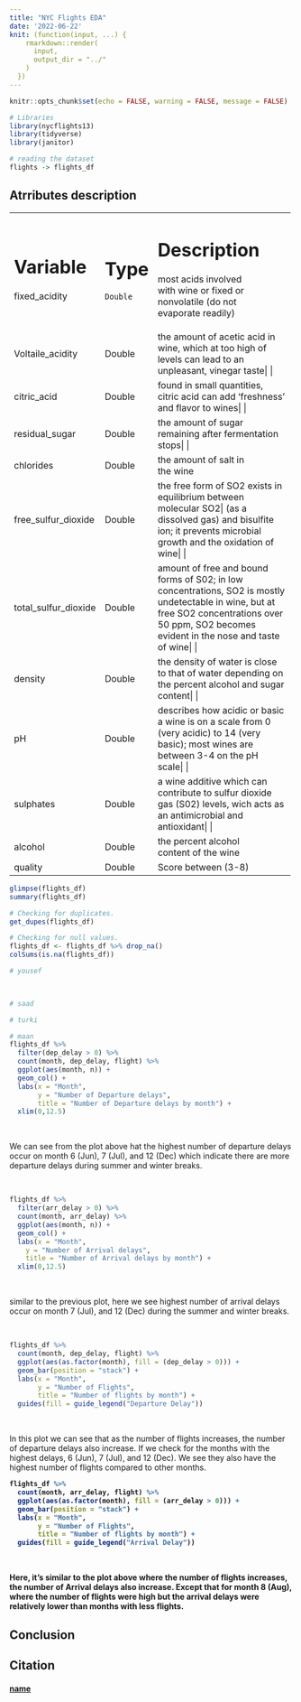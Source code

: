 ```yaml
---
title: "NYC Flights EDA"
date: '2022-06-22'
knit: (function(input, ...) {
    rmarkdown::render(
      input,
      output_dir = "../"
    )
  })
---
```


```r
knitr::opts_chunk$set(echo = FALSE, warning = FALSE, message = FALSE)

# Libraries
library(nycflights13)
library(tidyverse)
library(janitor)

# reading the dataset
flights -> flights_df

```

## Atrributes description 
+--------------------+---------------+----------------------------------------------+
|Variable            |Type           |    Description                               |
+====================+===============+==============================================+
| fixed_acidity      |    Double     | most acids involved with wine or fixed or    |
|                    |               | nonvolatile (do not evaporate readily)       |
+--------------------+---------------+----------------------------------------------+
|Voltaile_acidity    |    Double     | the amount of acetic acid in wine, which at too high of levels can lead to an unpleasant, vinegar taste|
|                    |               |                                              |
+--------------------+---------------+----------------------------------------------+
| citric_acid        |    Double     | found in small quantities, citric acid can add 'freshness' and flavor to wines|
|                    |               |                                              |
+--------------------+---------------+----------------------------------------------+
|residual_sugar      |    Double     | the amount of sugar remaining after fermentation stops|
|                    |               |                                              |
+--------------------+---------------+----------------------------------------------+
|chlorides           |    Double     | the amount of salt in the wine               |
+--------------------+---------------+----------------------------------------------+
|free_sulfur_dioxide |    Double     | the free form of SO2 exists in equilibrium between molecular SO2| 
|                    |               | (as a dissolved gas) and bisulfite ion; it prevents microbial growth and the oxidation of wine|
|                    |               |                                              |
+--------------------+---------------+----------------------------------------------+
|total_sulfur_dioxide|    Double     | amount of free and bound forms of S02; in low concentrations, SO2 is mostly undetectable in wine, but at free SO2 concentrations over 50 ppm,| 
|                    |               | SO2 becomes evident in the nose and taste of wine|
|                    |               |                                              |
+--------------------+---------------+----------------------------------------------+
|density             |    Double     | the density of water is close to that of water depending on the percent alcohol and sugar content|
|                    |               |                                              |
+--------------------+---------------+----------------------------------------------+
|pH                  |    Double     | describes how acidic or basic a wine is on a scale from 0 (very acidic) to 14 (very basic); most wines are between 3-4 on the pH scale|
|                    |               |                                              |
+--------------------+---------------+----------------------------------------------+
|sulphates           |    Double     | a wine additive which can contribute to sulfur dioxide gas (S02) levels, wich acts as an antimicrobial and antioxidant|
|                    |               |                                              |
+--------------------+---------------+----------------------------------------------+
|alcohol             |    Double     | the percent alcohol content of the wine      |
+--------------------+---------------+----------------------------------------------+
|quality             |    Double     | Score between (3-8)                          | 
+--------------------+---------------+----------------------------------------------+


```r

glimpse(flights_df)
summary(flights_df)

# Checking for duplicates.
get_dupes(flights_df)

# Checking for null values.
flights_df <- flights_df %>% drop_na()
colSums(is.na(flights_df))

```



```r
# yousef

 
```



```r
# saad 

```


``` r
# turki
```



``` r
# maan
flights_df %>%
  filter(dep_delay > 0) %>%
  count(month, dep_delay, flight) %>% 
  ggplot(aes(month, n)) +
  geom_col() +
  labs(x = "Month",
       y = "Number of Departure delays",
       title = "Number of Departure delays by month") +
  xlim(0,12.5)
```

<br>

We can see from the plot above hat the highest number of departure delays occur on month 6 (Jun), 7 (Jul), and 12 (Dec)
which indicate there are more departure delays during summer and winter breaks.

<br>

```r
flights_df %>%
  filter(arr_delay > 0) %>%
  count(month, arr_delay) %>% 
  ggplot(aes(month, n)) +
  geom_col() +
  labs(x = "Month",
    y = "Number of Arrival delays",
    title = "Number of Arrival delays by month") +
  xlim(0,12.5)
```

<br>

similar to the previous plot, here we see highest number of arrival delays occur on month 7 (Jul), and 12 (Dec)
during the summer and winter breaks.

<br>

```r
flights_df %>%
  count(month, dep_delay, flight) %>% 
  ggplot(aes(as.factor(month), fill = (dep_delay > 0))) +
  geom_bar(position = "stack") +
  labs(x = "Month",
       y = "Number of Flights",
       title = "Number of flights by month") +
  guides(fill = guide_legend("Departure Delay"))
```

<br>

In this plot we can see that as the number of flights increases, the number of departure delays also increase.
If we check for the months with the highest delays, 6 (Jun), 7 (Jul), and 12 (Dec). We see they also have the highest 
number of flights compared to other months. 

<b>

```r
flights_df %>%
  count(month, arr_delay, flight) %>% 
  ggplot(aes(as.factor(month), fill = (arr_delay > 0))) +
  geom_bar(position = "stack") +
  labs(x = "Month",
       y = "Number of Flights",
       title = "Number of flights by month") +
  guides(fill = guide_legend("Arrival Delay"))
```

<br>

Here, it's similar to the plot above where the number of flights increases, the number of Arrival delays also increase. Except that for month 8 (Aug), where the number of flights were high but the arrival delays were relatively lower than 
months with less flights.

## Conclusion 


                  
## Citation

#### [name](url)

